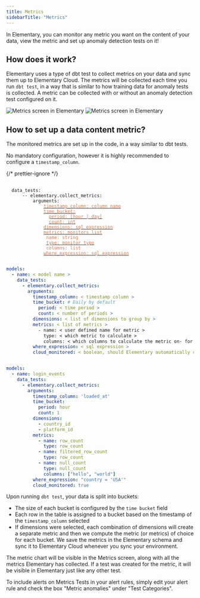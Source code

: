 ```yaml
---
title: Metrics
sidebarTitle: "Metrics"
---
```


In Elementary, you can monitor any metric you want on the content of your data, view the metric and set up anomaly detection tests on it!

## How does it work?

Elementary uses a type of dbt test to collect metrics on your data and sync them up to Elementary Cloud.
The metrics will be collected each time you run `dbt test`, in a way that is similar to how training data for anomaly tests is collected.
A metric can be collected with or without an anomaly detection test configured on it.

<img src="https://res.cloudinary.com/dvmtceykh/image/upload/v1725882221/Screenshot_2024-08-27_at_11.59.43_ieovck.png" alt="Metrics screen in Elementary" />
<img src="https://res.cloudinary.com/dvmtceykh/image/upload/v1725882220/Screenshot_2024-08-27_at_11.59.29_h7mloh.png" alt="Metrics screen in Elementary" />


## How to set up a data content metric?

The monitored metrics are set up in the code, in a way similar to dbt tests.




No mandatory configuration, however it is highly recommended to configure a `timestamp_column`.

{/* prettier-ignore */}
<pre>
 <code>
  data_tests:
    &nbsp;&nbsp;-- elementary.collect_metrics:
      &nbsp;&nbsp;&nbsp;&nbsp;arguments:
        &nbsp;&nbsp;&nbsp;&nbsp;&nbsp;&nbsp;<a href="/data-tests/anomaly-detection-configuration/timestamp-column"><font color="#CD7D55">timestamp_column: column name</font></a>
        &nbsp;&nbsp;&nbsp;&nbsp;&nbsp;&nbsp;<a href="/data-tests/anomaly-detection-configuration/time-bucket"><font color="#CD7D55">time_bucket:</font></a>
        &nbsp;&nbsp;&nbsp;&nbsp;&nbsp;&nbsp;&nbsp;&nbsp;<a href="/data-tests/anomaly-detection-configuration/time-bucket"><font color="#CD7D55">period: [hour | day]</font></a>
        &nbsp;&nbsp;&nbsp;&nbsp;&nbsp;&nbsp;&nbsp;&nbsp;<a href="/data-tests/anomaly-detection-configuration/time-bucket"><font color="#CD7D55">count: int</font></a>
        &nbsp;&nbsp;&nbsp;&nbsp;&nbsp;&nbsp;<a href="/data-tests/anomaly-detection-configuration/dimensions"><font color="#CD7D55">dimensions: sql expression</font></a>
        &nbsp;&nbsp;&nbsp;&nbsp;&nbsp;&nbsp;<a href="/data-tests/anomaly-detection-configuration/column-anomalies"><font color="#CD7D55">metrics: monitors list</font></a>
        &nbsp;&nbsp;&nbsp;&nbsp;&nbsp;&nbsp;&nbsp;<font color="#CD7D55">name: string</font>
        &nbsp;&nbsp;&nbsp;&nbsp;&nbsp;&nbsp;&nbsp;<a href="/data-tests/anomaly-detection-configuration/column-anomalies"><font color="#CD7D55">type: monitor type</font></a>
        &nbsp;&nbsp;&nbsp;&nbsp;&nbsp;&nbsp;&nbsp;<font color="#CD7D55">columns: list</font>
        &nbsp;&nbsp;&nbsp;&nbsp;&nbsp;&nbsp;<a href="/data-tests/anomaly-detection-configuration/where-expression"><font color="#CD7D55">where_expression: sql expression</font></a>
 </code>
</pre>

<RequestExample>

```yml Models
models:
  - name: < model name >
    data_tests:
      - elementary.collect_metrics:
        arguments:
          timestamp_column: < timestamp column >
          time_bucket: # Daily by default
            period: < time period >
            count: < number of periods >
          dimensions: < list of dimensions to group by >
          metrics: < list of metrics >
            - name: < user defined name for metric >
              type: < which metric to calculate >
              columns: < which columns to calculate the metric on- for column metrics >
          where_expression: < sql expression >
          cloud_monitored: < boolean, should Elementary automatically create anomaly tests for the collected metrics? >
```

```yml Models example

models:
  - name: login_events
    data_tests:
      - elementary.collect_metrics:
        arguments:
          timestamp_column: 'loaded_at'
          time_bucket:
            period: hour
            count: 1
          dimensions:
            - country_id
            - platform_id
          metrics:
            - name: row_count
              type: row_count
            - name: filtered_row_count
              type: row_count
            - name: null_count
              type: null_count
              columns: ["hello", "world"]
          where_expression: "country = 'USA'"
          cloud_monitored: true
```

</RequestExample>

Upon running `dbt test`, your data is split into buckets:
- The size of each bucket is configured by the `time bucket` field
- Each row in the table is assigned to a bucket based on the timestamp of the `timestamp_column` selected
- If dimensions were selected, each combination of dimensions will create a separate metric
and then we compute the metric (or metrics) of choice for each bucket.
We save the metrics in the Elementary schema and sync it to Elementary Cloud whenever you sync your environment.

The metric chart will be visible in the Metrics screen, along with all the metrics Elementary has collected.
If a test was created for the metric, it will be visible in Elementary just like any other test.

To include alerts on Metrics Tests in your alert rules, simply edit your alert rule and check the box "Metric anomalies" under "Test Categories".
